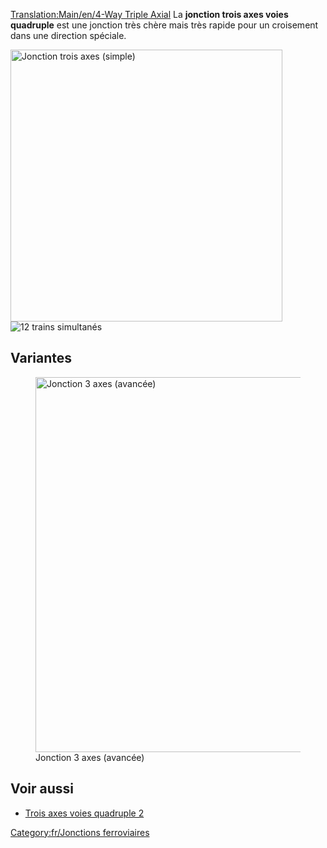 [[Translation:Main/en/4-Way Triple Axial]]
{{en/-}}{{fr/Menu de Croisements}}
La '''jonction trois axes voies quadruple''' est une jonction très chère mais très rapide pour un croisement dans une direction spéciale.

[[File:en/tripleaxial.png|none|thumb|435px|Jonction trois axes (simple)]]
[[File:en/4wta.gif|right|thumb|12 trains simultanés]]

{{Template:Critère de jonction/Fr|Très cher|3|1|0|0|0|0|1|1|0|0|1|||
*Traite un très grand nombre de trains à la fois
*Utilise des directions spéciales -> "haut en bas" et "gauche vers droite"
*Peu d'espace nécessaire (12x12) 
*Pas ou peu de virages serrés (voir la version améliorée pour la haute vitesse)
*Pas de collines nécessaires (pour la très haute vitesse)
*Blocages ou embouteillages impossibles
*Pas de fusion ou de séparation des lignes
*Gestion possible de lignes simples ou doubles. C'est la raison pour de pas utiliser de séparations ou de jointures. Faites selon vos besoins
*Chaque ligne démarre un niveau plus haut en entrant dans la jonction qu'en en sortant
}}

==Variantes==
[[File:en/tripleaxial2.png|none|thumb|600px|Jonction 3 axes (avancée)]]

==Voir aussi==
* [[Main/fr/Trois axes voies quadruple 2|Trois axes voies quadruple 2]]

[[Category:fr/Jonctions ferroviaires]]